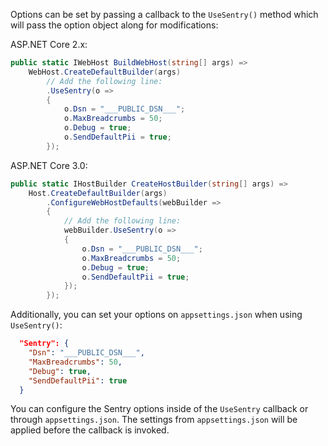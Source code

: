 Options can be set by passing a callback to the `UseSentry()` method which will
pass the option object along for modifications:

ASP.NET Core 2.x:


```csharp
public static IWebHost BuildWebHost(string[] args) =>
    WebHost.CreateDefaultBuilder(args)
        // Add the following line:
        .UseSentry(o =>
        {
            o.Dsn = "___PUBLIC_DSN___";
            o.MaxBreadcrumbs = 50;
            o.Debug = true;
            o.SendDefaultPii = true;
        });
```

ASP.NET Core 3.0:


```csharp
public static IHostBuilder CreateHostBuilder(string[] args) =>
    Host.CreateDefaultBuilder(args)
        .ConfigureWebHostDefaults(webBuilder =>
        {
            // Add the following line:
            webBuilder.UseSentry(o =>
            {
                o.Dsn = "___PUBLIC_DSN___";
                o.MaxBreadcrumbs = 50;
                o.Debug = true;
                o.SendDefaultPii = true;
            });
        });
```

Additionally, you can set your options on `appsettings.json` when using `UseSentry()`:


```json {filename:appsettings.json}
  "Sentry": {
    "Dsn": "___PUBLIC_DSN___",
    "MaxBreadcrumbs": 50,
    "Debug": true,
    "SendDefaultPii": true
  }
```

<Alert title="Note">

You can configure the Sentry options inside of the `UseSentry` callback or through `appsettings.json`. The settings from `appsettings.json` will be applied before the callback is invoked.

</Alert>

